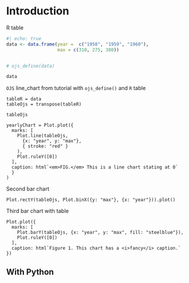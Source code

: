 # Introduction

R table

```r
#| echo: true
data <- data.frame(year =  c("1958", "1959", "1960"), 
                   max = c(310, 275, 380))


# ojs_define(data)

data
```

`OJS` line_chart from tutorial with `ojs_define()` and `R` table

```ojs
tableR = data
tableOjs = transpose(tableR)

tableOjs

yearlyChart = Plot.plot({
  marks: [
    Plot.line(tableOjs, 
      {x: "year", y: "max"}, 
      { stroke: "red" }
    ),
    Plot.ruleY([0])
  ],
  caption: html`<em>FIG.</em> This is a line chart stating at 0`
  }
)
```

Second bar chart 

```ojs

Plot.rectY(tableOjs, Plot.binX({y: "max"}, {x: "year"})).plot()
```
Third  bar chart with table

```ojs
Plot.plot({
  marks: [
    Plot.barY(tableOjs, {x: "year", y: "max", fill: "steelblue"}),
    Plot.ruleY([0])
  ],
  caption: html`Figure 1. This chart has a <i>fancy</i> caption.`
})
```

## With Python

<!-- `Python` table -->

<!-- ```{python} -->

<!-- import pandas as pd -->

<!-- d = { -->

<!--     'year': ['1958', '1959', '1960'], -->

<!--     'max': [317.5, 318.9, 320.7] -->

<!-- } -->

<!-- df = pd.DataFrame(data=d) -->

<!-- ojs_define(tablePy = df) -->

<!-- ``` -->

<!-- ```{ojs} -->
<!-- tablePy = data -->
<!-- tablePyOjs = transpose(tablePy) -->

<!-- tablePyOjs -->

<!-- Plot.plot({ -->
<!--   marks: [ -->
<!--     Plot.barY(tablePyOjs, {x: "year", y: "max", fill: "steelblue"}), -->
<!--     Plot.ruleY([0]) -->
<!--   ], -->
<!--   caption: html`Figure 1. This chart has a <i>fancy</i> caption.` -->
<!-- }) -->
<!-- ``` -->
